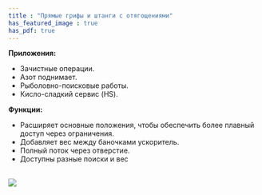```yaml
---
title : "Прямые грифы и штанги с отягощениями"
has_featured_image : true
has_pdf: true
---
```


**Приложения:**

* Зачистные операции.
* Азот поднимает.
* Рыболовно-поисковые работы.
* Кисло-сладкий сервис (HS).

**Функции:**

* Расширяет основные положения, чтобы обеспечить более плавный доступ через ограничения.
* Добавляет вес между баночками ускоритель.
* Полный поток через отверстие.
* Доступны разные поиски и вес

<br />
<Image src={image} />